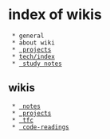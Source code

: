 = index of wikis =

  * general
  * about wiki
  * [[wiki2:index| projects]]
  * [[tech/index]]
  * [[wiki1:index| study notes]]


== wikis ==

  * [[wiki1:index| notes]]
  * [[wiki2:index| projects]]
  * [[wiki3:index| tfc]]
  * [[wiki4:index| code-readings]]
